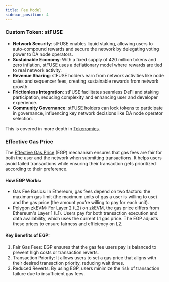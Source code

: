 ```yaml
---
title: Fee Model
sidebar_position: 4
---
```


### Custom Token: stFUSE

* **Network Security**: stFUSE enables liquid staking, allowing users to auto-compound rewards and secure the network by delegating voting power to DA node operators.
* **Sustainable Economy**: With a fixed supply of 420 million tokens and zero inflation, stFUSE uses a deflationary model where rewards are tied to real network activity.
* **Revenue Sharing**: stFUSE holders earn from network activities like node sales and sequencer fees, creating sustainable rewards from network growth.
* **Frictionless Integration**: stFUSE facilitates seamless DeFi and staking participation, reducing complexity and enhancing user and developer experience.
* **Community Governance**: stFUSE holders can lock tokens to participate in governance, influencing key network decisions like DA node operator selection.

This is covered in more depth in [Tokenomics](https://docs-staging.fuse.io/fuse-ember/Tokenomics/).

### Effective Gas Price

The [Effective Gas Price](https://docs.polygon.technology/zkEVM/architecture/effective-gas/) (EGP) mechanism ensures that gas fees are fair for both the user and the network when submitting transactions. It helps users avoid failed transactions while ensuring their transaction gets prioritized according to their preference.

#### How EGP Works:

* Gas Fee Basics: In Ethereum, gas fees depend on two factors: the maximum gas limit (the maximum units of gas a user is willing to use) and the gas price (the amount you’re willing to pay for each unit).
* Polygon zkEVM: For Layer 2 (L2) on zkEVM, the gas price differs from Ethereum's Layer 1 (L1). Users pay for both transaction execution and data availability, which uses the current L1 gas price. The EGP adjusts these prices to ensure fairness and efficiency on L2.

#### Key Benefits of EGP:

1. Fair Gas Fees: EGP ensures that the gas fee users pay is balanced to prevent high costs or transaction reverts.
2. Transaction Priority: It allows users to set a gas price that aligns with their desired transaction priority, reducing wait times.
3. Reduced Reverts: By using EGP, users minimize the risk of transaction failure due to insufficient gas fees.
